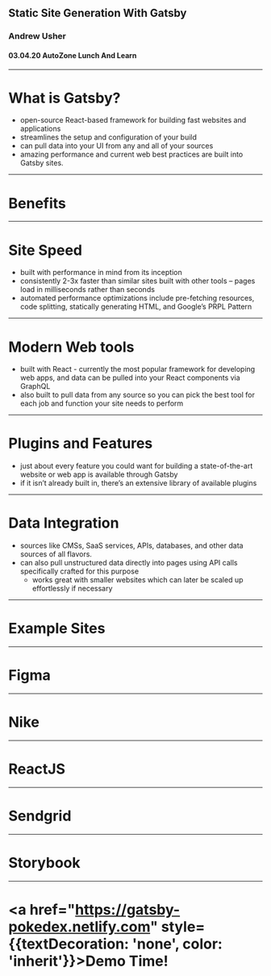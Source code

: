 

## Static Site Generation With Gatsby
### Andrew Usher
#### 03.04.20 AutoZone Lunch And Learn

---

# What is Gatsby?

- open-source React-based framework for building fast websites and applications
- streamlines the setup and configuration of your build
- can pull data into your UI from any and all of your sources
- amazing performance and current web best practices are built into Gatsby sites.

---

# Benefits

---

# Site Speed

- built with performance in mind from its inception
- consistently 2-3x faster than similar sites built with other tools – pages load in milliseconds rather than seconds
- automated performance optimizations include pre-fetching resources, code splitting, statically generating HTML, and Google’s PRPL Pattern

---

# Modern Web tools

- built with React - currently the most popular framework for developing web apps, and data can be pulled into your React components via GraphQL
- also built to pull data from any source so you can pick the best tool for each job and function your site needs to perform

---

# Plugins and Features

- just about every feature you could want for building a state-of-the-art website or web app is available through Gatsby
- if it isn’t already built in, there’s an extensive library of available plugins

---

# Data Integration

- sources like CMSs, SaaS services, APIs, databases, and other data sources of all flavors.
- can also pull unstructured data directly into pages using API calls specifically crafted for this purpose
  - works great with smaller websites which can later be scaled up effortlessly if necessary

---

<!-- # Common Concerns

---

# Our site uses a lot of dynamic content and components. Isn’t Gatsby a static site generator?

---

## Yes, and No

- it is, but there’s more to it 
- statically generates HTML content using React DOM and server-side APIs 
- this static HTML content can also be enhanced with client-side JavaScript via React hydration

---

# Do I have to learn GraphQL to use Gatsby?

---

## No

- GraphQL is used to pull the content from all your different sources into Gatsby in a consistent, unified way
- You don’t have to use GraphQL to do this, but learning GraphQL will equip you to create new integrations more easily

--- -->

# Example Sites

---

# Figma

<StarterImage src={figma} />

---

# Nike

<StarterImage src={nike} />

---

# ReactJS

<StarterImage src={reactJS} />

---

# Sendgrid

<StarterImage src={sendgrid} />

---

# Storybook

<StarterImage src={storybook} />

---

# <a href="https://gatsby-pokedex.netlify.com" style={{textDecoration: 'none', color: 'inherit'}}>Demo Time!</a>